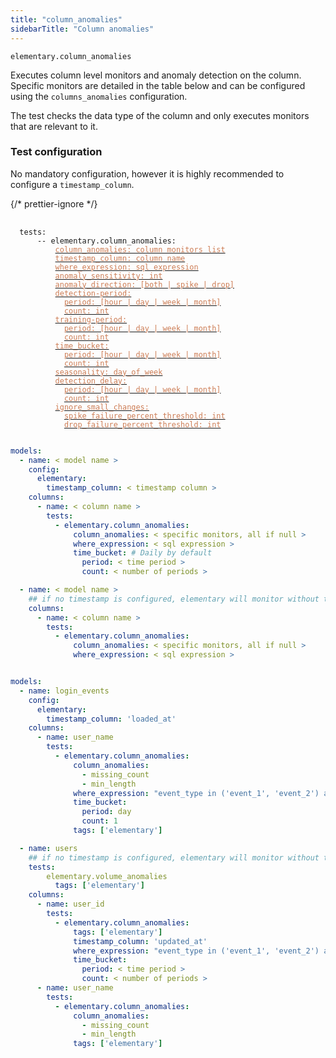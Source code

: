 ```yaml
---
title: "column_anomalies"
sidebarTitle: "Column anomalies"
---
```


`elementary.column_anomalies`

Executes column level monitors and anomaly detection on the column.
Specific monitors are detailed in the table below and can be configured using the `columns_anomalies` configuration.

The test checks the data type of the column and only executes monitors that are relevant to it.

<Snippet file="column-metrics.mdx" />

### Test configuration

No mandatory configuration, however it is highly recommended to configure a `timestamp_column`.

{/* prettier-ignore */}
<pre>
 <code>
  tests:
    &nbsp;&nbsp;-- elementary.column_anomalies:
      &nbsp;&nbsp;&nbsp;&nbsp;<a href="/data-tests/anomaly-detection-configuration/column-anomalies"><font color="#CD7D55">column_anomalies: column monitors list</font></a>
      &nbsp;&nbsp;&nbsp;&nbsp;<a href="/data-tests/anomaly-detection-configuration/timestamp-column"><font color="#CD7D55">timestamp_column: column name</font></a>
      &nbsp;&nbsp;&nbsp;&nbsp;<a href="/data-tests/anomaly-detection-configuration/where-expression"><font color="#CD7D55">where_expression: sql expression</font></a>
      &nbsp;&nbsp;&nbsp;&nbsp;<a href="/data-tests/anomaly-detection-configuration/anomaly-sensitivity"><font color="#CD7D55">anomaly_sensitivity: int</font></a>
      &nbsp;&nbsp;&nbsp;&nbsp;<a href="/data-tests/anomaly-detection-configuration/anomaly-direction"><font color="#CD7D55">anomaly_direction: [both | spike | drop]</font></a>
      &nbsp;&nbsp;&nbsp;&nbsp;<a href="/data-tests/anomaly-detection-configuration/detection-period"><font color="#CD7D55">detection-period:</font></a>
      &nbsp;&nbsp;&nbsp;&nbsp;&nbsp;&nbsp;<a href="/data-tests/anomaly-detection-configuration/detection-period"><font color="#CD7D55">period: [hour | day | week | month]</font></a>
      &nbsp;&nbsp;&nbsp;&nbsp;&nbsp;&nbsp;<a href="/data-tests/anomaly-detection-configuration/detection-period"><font color="#CD7D55">count: int</font></a>
      &nbsp;&nbsp;&nbsp;&nbsp;<a href="/data-tests/anomaly-detection-configuration/training-period"><font color="#CD7D55">training-period:</font></a>
      &nbsp;&nbsp;&nbsp;&nbsp;&nbsp;&nbsp;<a href="/data-tests/anomaly-detection-configuration/training-period"><font color="#CD7D55">period: [hour | day | week | month]</font></a>
      &nbsp;&nbsp;&nbsp;&nbsp;&nbsp;&nbsp;<a href="/data-tests/anomaly-detection-configuration/training-period"><font color="#CD7D55">count: int</font></a>
      &nbsp;&nbsp;&nbsp;&nbsp;<a href="/data-tests/anomaly-detection-configuration/time-bucket"><font color="#CD7D55">time_bucket:</font></a>
      &nbsp;&nbsp;&nbsp;&nbsp;&nbsp;&nbsp;<a href="/data-tests/anomaly-detection-configuration/time-bucket"><font color="#CD7D55">period: [hour | day | week | month]</font></a>
      &nbsp;&nbsp;&nbsp;&nbsp;&nbsp;&nbsp;<a href="/data-tests/anomaly-detection-configuration/time-bucket"><font color="#CD7D55">count: int</font></a>
      &nbsp;&nbsp;&nbsp;&nbsp;<a href="/data-tests/anomaly-detection-configuration/seasonality"><font color="#CD7D55">seasonality: day_of_week</font></a>
      &nbsp;&nbsp;&nbsp;&nbsp;<a href="/data-tests/anomaly-detection-configuration/detection-delay"><font color="#CD7D55">detection_delay:</font></a>
      &nbsp;&nbsp;&nbsp;&nbsp;&nbsp;&nbsp;<a href="/data-tests/anomaly-detection-configuration/detection-delay"><font color="#CD7D55">period: [hour | day | week | month]</font></a>
      &nbsp;&nbsp;&nbsp;&nbsp;&nbsp;&nbsp;<a href="/data-tests/anomaly-detection-configuration/detection-delay"><font color="#CD7D55">count: int</font></a>
      &nbsp;&nbsp;&nbsp;&nbsp;<a href="/data-tests/anomaly-detection-configuration/ignore_small_changes"><font color="#CD7D55">ignore_small_changes:</font></a>
      &nbsp;&nbsp;&nbsp;&nbsp;&nbsp;&nbsp;<a href="/data-tests/anomaly-detection-configuration/ignore_small_changes"><font color="#CD7D55">spike_failure_percent_threshold: int</font></a>
      &nbsp;&nbsp;&nbsp;&nbsp;&nbsp;&nbsp;<a href="/data-tests/anomaly-detection-configuration/ignore_small_changes"><font color="#CD7D55">drop_failure_percent_threshold: int</font></a>
 </code>
</pre>

<RequestExample>

```yml Models
models:
  - name: < model name >
    config:
      elementary:
        timestamp_column: < timestamp column >
    columns:
      - name: < column name >
        tests:
          - elementary.column_anomalies:
              column_anomalies: < specific monitors, all if null >
              where_expression: < sql expression >
              time_bucket: # Daily by default
                period: < time period >
                count: < number of periods >

  - name: < model name >
    ## if no timestamp is configured, elementary will monitor without time filtering
    columns:
      - name: < column name >
        tests:
          - elementary.column_anomalies:
              column_anomalies: < specific monitors, all if null >
              where_expression: < sql expression >
```

```yml Models example

models:
  - name: login_events
    config:
      elementary:
        timestamp_column: 'loaded_at'
    columns:
      - name: user_name
        tests:
          - elementary.column_anomalies:
              column_anomalies:
                - missing_count
                - min_length
              where_expression: "event_type in ('event_1', 'event_2') and country_name != 'unwanted country'"
              time_bucket:
                period: day
                count: 1
              tags: ['elementary']

  - name: users
    ## if no timestamp is configured, elementary will monitor without time filtering
    tests:
        elementary.volume_anomalies
          tags: ['elementary']
    columns:
      - name: user_id
        tests:
          - elementary.column_anomalies:
              tags: ['elementary']
              timestamp_column: 'updated_at'
              where_expression: "event_type in ('event_1', 'event_2') and country_name != 'unwanted country'"
              time_bucket:
                period: < time period >
                count: < number of periods >
      - name: user_name
        tests:
          - elementary.column_anomalies:
              column_anomalies:
                - missing_count
                - min_length
              tags: ['elementary']
```

</RequestExample>
